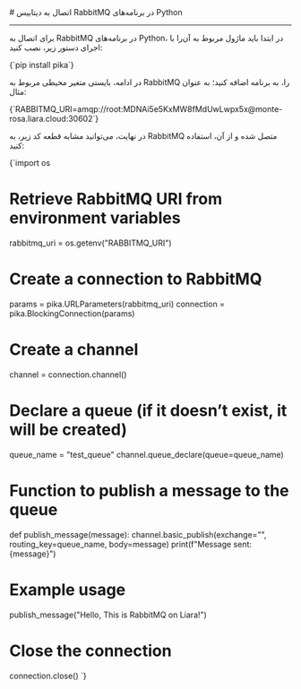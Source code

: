

<Layout>
<Head>
<title>مستندات اتصال به دیتابیس‌ RabbitMQ در Python - لیارا</title>

<meta property="og:title" content="مستندات خدمات رایانش ابری لیارا" />
<meta property="og:description" content="مستندات مربوط به اتصال به دیتابیس RabbitMQ در پلتفرم Python در لیارا"  />
<meta property="og:image" content="https://files.liara.ir/liara/logos/liara-poster.jpg" />
</Head>
# اتصال به دیتابیس RabbitMQ در برنامه‌های Python
<hr className="mb-2" />

برای اتصال به RabbitMQ در برنامه‌های Python، در ابتدا باید ماژول مربوط به آن‌را با اجرای دستور زیر، نصب کنید:

<div className="h-2" />
    <div dir='ltr'>
    <Highlight className="bash">
        {`pip install pika`}
    </Highlight>
    </div>
<div className="h-2" />

در ادامه، بایستی متغیر محیطی مربوط به RabbitMQ را، به برنامه اضافه کنید؛ به عنوان مثال: 

<div className="h-2" />
    <div dir='ltr'>
    <Highlight className="bash">
        {`RABBITMQ_URI=amqp://root:MDNAi5e5KxMW8fMdUwLwpx5x@monte-rosa.liara.cloud:30602`}
    </Highlight>
    </div>
<div className="h-2" />

در نهایت، می‌توانید مشابه قطعه کد زیر، به RabbitMQ متصل شده و از آن، استفاده کنید: 

<div className="h-2" />
    <div dir='ltr'>
    <Highlight className="python">
        {`import os

# Retrieve RabbitMQ URI from environment variables
rabbitmq_uri = os.getenv("RABBITMQ_URI")

# Create a connection to RabbitMQ
params = pika.URLParameters(rabbitmq_uri)
connection = pika.BlockingConnection(params)

# Create a channel
channel = connection.channel()

# Declare a queue (if it doesn’t exist, it will be created)
queue_name = "test_queue"
channel.queue_declare(queue=queue_name)

# Function to publish a message to the queue
def publish_message(message):
    channel.basic_publish(exchange="", routing_key=queue_name, body=message)
    print(f"Message sent: {message}")

# Example usage
publish_message("Hello, This is RabbitMQ on Liara!")

# Close the connection
connection.close()
`}
    </Highlight>
    </div>
<div className="h-2" />

</Layout>